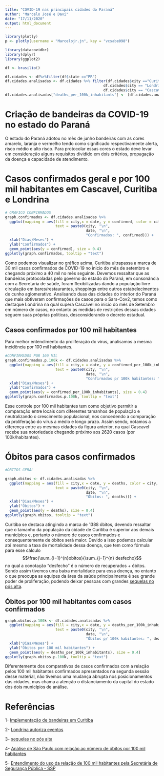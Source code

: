 ---
title: "COVID-19 nas principais cidades do Paraná"
author: "Marcelo José e Davi"
date: "17/11/2020"
output: html_document
---
```{r echo=FALSE,message=FALSE,warning=FALSE}
library(plotly)
p <- plotly(username = "Marcelojr.jn", key = "vcsabe098")
```


```{r echo=FALSE,message=FALSE,warning=FALSE}
library(datacovidbr)
library(dplyr)
library(ggplot2)

df <- brasilio()

df.cidades <- df%>%filter(df$state =="PR")
df.cidades.analisadas <- df.cidades %>% filter(df.cidades$city =="Curitiba" |
                                             df.cidades$city == "Londrina" |
                                             df.cidades$city == "Cascavel")
df.cidades.analisadas["deaths_per_100k_inhabitants"] <- (df.cidades.analisadas$deaths/df.cidades.analisadas$estimated_population_2019)*100000

```

# Criação de bandeiras da COVID-19 no estado do Paraná

 O estado do Paraná adotou no mês de junho bandeiras com as cores amarelo, laranja e vermelho tendo como significado respectivamente alerta, risco médio e alto risco. Para protocolar essas cores o estado deve levar em consideração alguns requisitos dividido em dois critérios, propagação da doença e capacidade de atendimento.

# Casos confirmados geral e por 100 mil habitantes em Cascavel, Curitiba e Londrina

```{r echo=FALSE,message=FALSE,warning=FALSE}
# GRAFICO CONFIRMADOS
graph.confirmados <- df.cidades.analisadas %>% 
  ggplot(mapping = aes(fill = city,x = date, y = confirmed, color = city,
                       text = paste0(city, "\n",
                                     date, "\n", 
                                     "Confirmados: ", confirmed))) +
  xlab("Dias/Meses") +
  ylab("Confirmados") +
  geom_point(aes(y = confirmed), size = 0.4)
ggplotly(graph.confirmados, tooltip = "text")
```

  Como podemos visualizar no gráfico acima, Curitiba ultrapassa a marca de 30 mil casos confirmados de COVID-19 no ínicio do mês de setembro e chegando próximo a 40 mil no mês seguinte. Devemos ressaltar que as bandeiras protocoladas pelo governo do estado do Paraná, em consonância com a Secretaria de saúde, foram flexibilizadas dando a população livre circulação em bares/restaurantes, shoppings entre outros estabelecimentos de cunho aglomerativo. 
  Analisando duas das cidades do interior do Paraná que mais obtiveram confirmações de casos para o Sars-Cov2, temos como destaque Londrina na qual supera Cascavel no ínicio do mês de Setembro em número de casos, no entanto as medidas de restrições dessas cidades seguem suas próprias políticas, desconsiderando o decreto estadual.
  
## Casos confirmados por 100 mil habitantes  
  
  Para melhor entendimento da proliferação do vírus, analisamos a mesma incidência por 100 mil habitantes. 

```{r echo=FALSE,message=FALSE,warning=FALSE}
#CONFIRMADOS POR 100 MIL
graph.confirmados.p.100k <- df.cidades.analisadas %>% 
  ggplot(mapping = aes(fill = city,x = date, y = confirmed_per_100k_inhabitants, color = city,
                       text = paste0(city, "\n",
                                     date, "\n", 
                                     "Confirmados p/ 100k habitantes: ", confirmed_per_100k_inhabitants))) +
  xlab("Dias/Meses") +
  ylab("Confirmados") +
  geom_point(aes(y = confirmed_per_100k_inhabitants), size = 0.4)
ggplotly(graph.confirmados.p.100k, tooltip = "text")
```

  Esse controle por 100 mil habitantes tem como objetivo permitir a comparação entre locais com diferentes tamanhos de população e neutralizando o crescimento populacional, nos concedendo a comparação da proliferação do vírus a médio e longo prazo. Assim sendo, notamos a diferença entre as mesmas cidades da figura anterior, na qual Cascavel recebe sua notoriedade chegando próximo aos 2620 casos (por 100k/habitantes).


# Óbitos para casos confirmados

```{r echo=FALSE,message=FALSE,warning=FALSE}
#ÓBITOS GERAL

graph.obitos <- df.cidades.analisadas %>% 
  ggplot(mapping = aes(fill = city,x = date, y = deaths, color = city,
                       text = paste0(city, "\n",
                                     date, "\n", 
                                     "Óbitos: ", deaths))) +
  xlab("Dias/Meses") +
  ylab("Óbitos") +
  geom_point(aes(y = deaths), size = 0.4)
ggplotly(graph.obitos, tooltip = "text")
```

  Curitiba se destaca atingindo a marca de 1388 óbitos, devendo ressaltar que o tamanho da população da cidade de Curitiba é superior aos demais municípios e, portanto o número de casos confirmados e consequentemente de óbitos será maior. Devido a isso podemos calcular até mesmo a taxa de mortalidade dessa doença, que tem como fórmula para esse cálculo $$\frac{\sum_{i=1}^{n}obitos}{\sum_{j=1}^{n} desfecho}$$ no qual a conotação "desfecho" é o número de recuperados + óbitos. Sendo assim tivemos uma baixa mortalidade para essa doença, no entanto o que preocupa as equipes da área da saúde principalmente é seu grande poder de proliferação, podendo deixar pessoas com grandes [sequelas no pós alta](http://saudedebate.com.br/noticias/sequelas-da-covid-19-a-vida-nao-voltou-ao-normal-apos-a-alta-hospitalar).

## Óbitos por 100 mil habitantes com casos confirmados

```{r echo=FALSE,message=FALSE,warning=FALSE}
graph.obitos.p.100k <- df.cidades.analisadas %>% 
  ggplot(mapping = aes(fill = city,x = date, y = deaths_per_100k_inhabitants, color = city,
                       text = paste0(city, "\n",
                                     date, "\n", 
                                     "Óbitos p/ 100k habitantes: ", deaths_per_100k_inhabitants))) +
  xlab("Dias/Meses") +
  ylab("Óbitos por 100 mil habitantes") +
  geom_point(aes(y = deaths_per_100k_inhabitants), size = 0.4)
ggplotly(graph.obitos.p.100k, tooltip = "text")
```  

  Diferentemente dos comparativos de casos confirmados com a relação pelos 100 mil habitantes confirmados apresentados na segunda sessão desse material, não tivemos uma mudança abrupta nos posicionamentos das cidades, mas chama a atenção o distanciamento da capital do estado dos dois municípios de análise. 



# Referências

1- [Implementação de bandeiras em Curitiba](https://g1.globo.com/pr/parana/noticia/2020/06/09/coronavirus-curitiba-implanta-sistema-de-bandeiras-para-definir-restricoes-durante-pandemia.ghtml)

2- [Londrina autoriza eventos](https://g1.globo.com/pr/norte-noroeste/noticia/2020/10/14/coronavirus-prefeitura-de-londrina-autoriza-eventos-com-ate-50-pessoas.ghtml)

3- [sequelas no pós alta](http://saudedebate.com.br/noticias/sequelas-da-covid-19-a-vida-nao-voltou-ao-normal-apos-a-alta-hospitalar)

4- [Análise de São Paulo com relação ao número de óbitos por 100 mil habitantes](https://www.seade.gov.br/sp-tem-taxas-de-casos-e-mortes-por-covid-19-a-cada-100-mil-habitantes-maiores-que-as-da-espanha-quando-iniciou-lockdown/)

5- [Entendimento do uso da relação de 100 mil habitantes pela Secretária de Segurança Pública - SSP](https://www.ssp.sp.gov.br/fale/estatisticas/answers.aspx?t=6)








